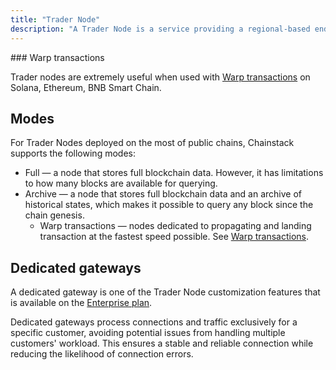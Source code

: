 ```yaml
---
title: "Trader Node"
description: "A Trader Node is a service providing a regional-based endpoints which are tightly bound to particular location."
---
```


<Check>
  ### Warp transactions

  Trader nodes are extremely useful when used with [Warp transactions](/docs/warp-transactions) on Solana, Ethereum, BNB Smart Chain.
</Check>

## Modes

For Trader Nodes deployed on the most of public chains, Chainstack supports the following modes:

* Full — a node that stores full blockchain data. However, it has limitations to how many blocks are available for querying.
* Archive — a node that stores full blockchain data and an archive of historical states, which makes it possible to query any block since the chain genesis.
  * Warp transactions — nodes dedicated to propagating and landing transaction at the fastest speed possible. See [Warp transactions](/docs/warp-transactions).

## Dedicated gateways

A dedicated gateway is one of the Trader Node customization features that is available on the [Enterprise plan](https://chainstack.com/pricing/).

Dedicated gateways process connections and traffic exclusively for a specific customer, avoiding potential issues from handling multiple customers' workload. This ensures a stable and reliable connection while reducing the likelihood of connection errors.
